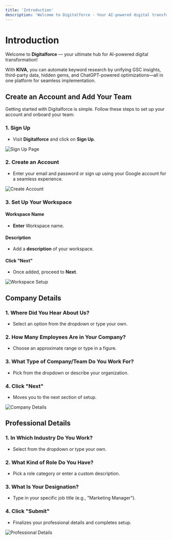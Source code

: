 ```yaml
---
title: 'Introduction'
description: 'Welcome to Digitalforce - Your AI-powered digital transformation platform'
---
```


# Introduction

Welcome to **Digitalforce** — your ultimate hub for AI-powered digital transformation!

With **KIVA**, you can automate keyword research by unifying GSC insights, third-party data, hidden gems, and ChatGPT-powered optimizations—all in one platform for seamless implementation.

## Create an Account and Add Your Team

Getting started with Digitalforce is simple. Follow these steps to set up your account and onboard your team:

### 1. Sign Up
- Visit **Digitalforce** and click on **Sign Up**.

![Sign Up Page](/images/image28.png)

### 2. Create an Account
- Enter your email and password or sign up using your Google account for a seamless experience.

![Create Account](/images/image25.png)

### 3. Set Up Your Workspace

#### Workspace Name
- **Enter** Workspace name.

#### Description
- Add a **description** of your workspace.

#### Click "Next"
- Once added, proceed to **Next**.

![Workspace Setup](/images/image14.png) 


## Company Details

### 1. Where Did You Hear About Us?
- Select an option from the dropdown or type your own.

### 2. How Many Employees Are in Your Company?
- Choose an approximate range or type in a figure.

### 3. What Type of Company/Team Do You Work For?
- Pick from the dropdown or describe your organization.

### 4. Click "Next"
- Moves you to the next section of setup.

![Company Details](/images/image2.png)

## Professional Details

### 1. In Which Industry Do You Work?
- Select from the dropdown or type your own.

### 2. What Kind of Role Do You Have?
- Pick a role category or enter a custom description.

### 3. What Is Your Designation?
- Type in your specific job title (e.g., "Marketing Manager").

### 4. Click "Submit"
- Finalizes your professional details and completes setup.

![Professional Details](/images/image24.png) 

